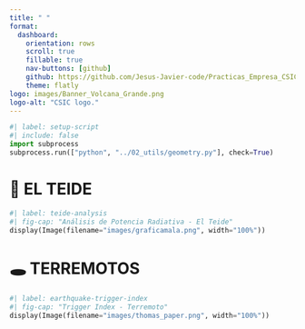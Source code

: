 ---
title: " "
format: 
  dashboard:
    orientation: rows
    scroll: true
    fillable: true
    nav-buttons: [github]
    github: https://github.com/Jesus-Javier-code/Practicas_Empresa_CSIC.git
    theme: flatly
logo: images/Banner_Volcana_Grande.png
logo-alt: "CSIC logo."
---

<style>
/* RESET COMPLETO DE ESTILOS INTERFERENTES */
.panel-card, .panel-tabset, .panel-grid, .panel-page {
  overflow: visible !important;
  height: auto !important;
  min-height: 0 !important;
  margin: 0 !important;
  padding: 0 !important;
}

/* CONTENEDOR PRINCIPAL SIN RESTRICCIONES */
.dashboard {
  overflow-y: auto !important;
  height: 100vh !important;
}

/* ESTILOS PARA IFRAMES (OCUPAN TODO EL ESPACIO) */
iframe {
  width: 100% !important;
  height: 70vh !important;
  min-height: 600px;
  border: none !important;
  margin: 0 !important;
  padding: 0 !important;
  display: block !important;
}

/* COLUMNAS CON ALTURA COMPLETA */
.column {
  height: 100% !important;
  display: flex !important;
  flex-direction: column !important;
}

/* ESTILOS ESPECÍFICOS PARA LA SECCIÓN DE MAPAS */
.panel-tabset .columns {
  height: 70vh !important;
  min-height: 600px;
}

/* ESTILOS DEL NAVBAR */
@import url('https://fonts.cdnfonts.com/css/hippo-lettro');
.navbar-brand::after {
  content: "VOLCANA";
  font-family: 'Hippo Letto', sans-serif;
  color: #413224;
  font-size: 1.8rem;
  letter-spacing: 1px;
  margin-left: 10px;
}
.navbar-brand:not(:after) { display: none; }
.navbar {
  background: rgb(251,235,207) !important;
  border-bottom: 3px solid #413224 !important;
}
.navbar-brand { color: #413224 !important; font-weight: bold; }
.navbar-nav .nav-link { color: #413224 !important; margin: 0 10px; border-radius: 4px 4px 0 0; }
.navbar-nav .nav-link.active {
  background-color: #413224 !important;
  color: white !important;
}
.navbar-nav .nav-link:hover:not(.active) {
  background-color: rgba(65,50,36,0.1) !important;
}
</style>

```{python}
#| label: setup-script
#| include: false
import subprocess
subprocess.run(["python", "../02_utils/geometry.py"], check=True)
```

# 🌋 EL TEIDE

```{python}
#| label: teide-analysis
#| fig-cap: "Análisis de Potencia Radiativa - El Teide"
display(Image(filename="images/graficamala.png", width="100%"))
```

# 🕳️ TERREMOTOS

```{python}
#| label: earthquake-trigger-index
#| fig-cap: "Trigger Index - Terremoto"
display(Image(filename="images/thomas_paper.png", width="100%"))
```
